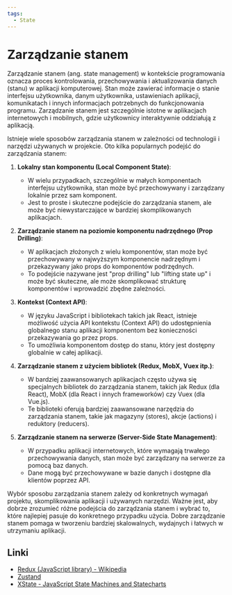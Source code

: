 ```yaml
---
tags:
  - State
---
```


# Zarządzanie stanem

Zarządzanie stanem (ang. state management) w kontekście programowania oznacza proces kontrolowania, przechowywania i aktualizowania danych (stanu) w aplikacji komputerowej. Stan może zawierać informacje o stanie interfejsu użytkownika, danym użytkownika, ustawieniach aplikacji, komunikatach i innych informacjach potrzebnych do funkcjonowania programu. Zarządzanie stanem jest szczególnie istotne w aplikacjach internetowych i mobilnych, gdzie użytkownicy interaktywnie oddziałują z aplikacją.

Istnieje wiele sposobów zarządzania stanem w zależności od technologii i narzędzi używanych w projekcie. Oto kilka popularnych podejść do zarządzania stanem:

1. **Lokalny stan komponentu (Local Component State)**:

   - W wielu przypadkach, szczególnie w małych komponentach interfejsu użytkownika, stan może być przechowywany i zarządzany lokalnie przez sam komponent.
   - Jest to proste i skuteczne podejście do zarządzania stanem, ale może być niewystarczające w bardziej skomplikowanych aplikacjach.

2. **Zarządzanie stanem na poziomie komponentu nadrzędnego (Prop Drilling)**:

   - W aplikacjach złożonych z wielu komponentów, stan może być przechowywany w najwyższym komponencie nadrzędnym i przekazywany jako props do komponentów podrzędnych.
   - To podejście nazywane jest "prop drilling" lub "lifting state up" i może być skuteczne, ale może skomplikować strukturę komponentów i wprowadzić zbędne zależności.

3. **Kontekst (Context API)**:

   - W języku JavaScript i bibliotekach takich jak React, istnieje możliwość użycia API kontekstu (Context API) do udostępnienia globalnego stanu aplikacji komponentom bez konieczności przekazywania go przez props.
   - To umożliwia komponentom dostęp do stanu, który jest dostępny globalnie w całej aplikacji.

4. **Zarządzanie stanem z użyciem bibliotek (Redux, MobX, Vuex itp.)**:

   - W bardziej zaawansowanych aplikacjach często używa się specjalnych bibliotek do zarządzania stanem, takich jak Redux (dla React), MobX (dla React i innych frameworków) czy Vuex (dla Vue.js).
   - Te biblioteki oferują bardziej zaawansowane narzędzia do zarządzania stanem, takie jak magazyny (stores), akcje (actions) i reduktory (reducers).

5. **Zarządzanie stanem na serwerze (Server-Side State Management)**:
   - W przypadku aplikacji internetowych, które wymagają trwałego przechowywania danych, stan może być zarządzany na serwerze za pomocą baz danych.
   - Dane mogą być przechowywane w bazie danych i dostępne dla klientów poprzez API.

Wybór sposobu zarządzania stanem zależy od konkretnych wymagań projektu, skomplikowania aplikacji i używanych narzędzi. Ważne jest, aby dobrze zrozumieć różne podejścia do zarządzania stanem i wybrać to, które najlepiej pasuje do konkretnego przypadku użycia. Dobre zarządzanie stanem pomaga w tworzeniu bardziej skalowalnych, wydajnych i łatwych w utrzymaniu aplikacji.

## Linki

- [Redux (JavaScript library) - Wikipedia](<https://en.wikipedia.org/wiki/Redux_(JavaScript_library)>)
- [Zustand](https://zustand-demo.pmnd.rs/)
- [XState - JavaScript State Machines and Statecharts](https://xstate.js.org/)

